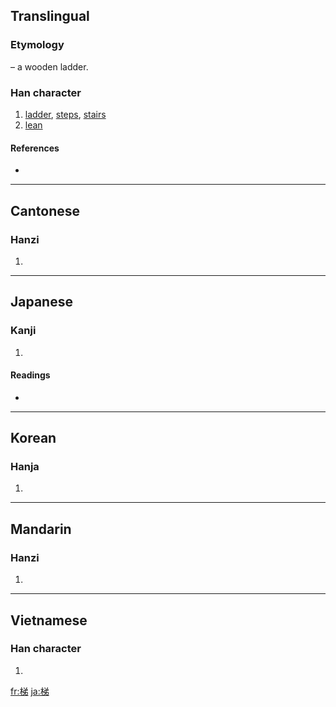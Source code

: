 ==Translingual==
===Etymology===
{{Han compound|木|t1=wood, tree|弟|ls=psc|c1=s|c2=p}} – a wooden ladder.

===Han character===
{{Han char|rn=75|rad=木|as=07|sn=11|four=4892<sub>7</sub>|canj=木金弓竹 (DCNH)}}

# [[ladder]], [[steps]], [[stairs]]
# [[lean]]

====References====
* {{Han ref|kx=0531.020|dkj=14881|dj=0919.030|hdz=21220.020|uh=68AF|ud=26799|bh=B1E8|bd=45544}}

----

==Cantonese==

===Hanzi===
{{yue-hanzi|jyut=|y=tai1}}

# {{defn|Cantonese|sort=木07}}

----

==Japanese==

===Kanji===
{{ja-kanji|grade=|rs=木07}}

# {{defn|Japanese}}

====Readings====
* {{ja-readings|on=[[てい]] (tei), [[たい]] (tai)|kun=[[はしご]] (hashigo)}}

----

==Korean==

===Hanja===
{{ko-hanja|hangeul=제|eumhun=|rv=je|mr=che|y=cey}}

# {{defn|Korean|sort=木07}}

----

==Mandarin==

===Hanzi===
{{cmn-hanzi|pin=[[tī]] ([[ti1]])|wg=t'i<sup>1</sup>}}

# {{defn|Mandarin|sort=木07}}

----

==Vietnamese==

===Han character===
{{vi-hantu|[[thê]]|rs=木07}}

# {{defn|Vietnamese|sort=木07}}

[[fr:梯]]
[[ja:梯]]